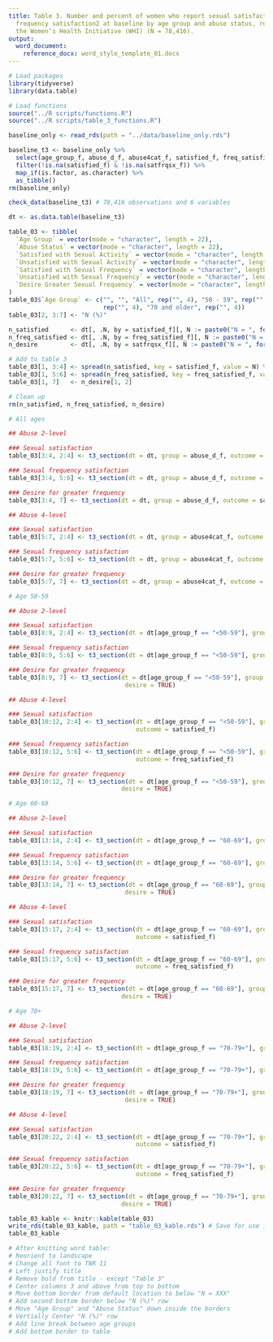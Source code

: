 ```yaml
---
title: Table 3. Number and percent of women who report sexual satisfaction1 and sexual
  frequency satisfaction2 at baseline by age group and abuse status, results from
  the Women’s Health Initiative (WHI) (N = 78,416).
output:
  word_document:
    reference_docx: word_style_template_01.docx
---
```


```r
# Load packages
library(tidyverse)
library(data.table)

# Load functions
source("../R scripts/functions.R")
source("../R scripts/table_3_functions.R")
```

```r
baseline_only <- read_rds(path = "../data/baseline_only.rds")
```

```r
baseline_t3 <- baseline_only %>% 
  select(age_group_f, abuse_d_f, abuse4cat_f, satisfied_f, freq_satisfied_f, satfrqsx_f) %>% 
  filter(!is.na(satisfied_f) & !is.na(satfrqsx_f)) %>% 
  map_if(is.factor, as.character) %>% 
  as_tibble()
rm(baseline_only)
```

```r
check_data(baseline_t3) # 78,416 observations and 6 variables
```

```r
dt <- as.data.table(baseline_t3)
```

```r
table_03 <- tibble(
  `Age Group` = vector(mode = "character", length = 22),
  `Abuse Status` = vector(mode = "character", length = 22),
  `Satisfied with Sexual Activity` = vector(mode = "character", length = 22),
  `Unsatisfied with Sexual Activity` = vector(mode = "character", length = 22),
  `Satisfied with Sexual Frequency` = vector(mode = "character", length = 22),
  `Unsatisfied with Sexual Frequency` = vector(mode = "character", length = 22),
  `Desire Greater Sexual Frequency` = vector(mode = "character", length = 22)
)
table_03$`Age Group` <- c("", "", "All", rep("", 4), "50 - 59", rep("", 4), "60-69", 
                          rep("", 4), "70 and older", rep("", 4))
table_03[2, 3:7] <- "N (%)"
```

[\\]: Group N's

```r
n_satisfied      <- dt[, .N, by = satisfied_f][, N := paste0("N = ", format(N, big.mark = ","))]
n_freq_satisfied <- dt[, .N, by = freq_satisfied_f][, N := paste0("N = ", format(N, big.mark = ","))]
n_desire         <- dt[, .N, by = satfrqsx_f][, N := paste0("N = ", format(N, big.mark = ","))][3]

# Add to table 3
table_03[1, 3:4] <- spread(n_satisfied, key = satisfied_f, value = N) %>% select(2, 1)
table_03[1, 5:6] <- spread(n_freq_satisfied, key = freq_satisfied_f, value = N) %>% select(2, 1)
table_03[1, 7]   <- n_desire[1, 2]

# Clean up
rm(n_satisfied, n_freq_satisfied, n_desire)
```

```r
# All ages

## Abuse 2-level

### Sexual satisfaction
table_03[3:4, 2:4] <- t3_section(dt = dt, group = abuse_d_f, outcome = satisfied_f)

### Sexual frequency satisfaction
table_03[3:4, 5:6] <- t3_section(dt = dt, group = abuse_d_f, outcome = freq_satisfied_f)

### Desire for greater frequency
table_03[3:4, 7] <- t3_section(dt = dt, group = abuse_d_f, outcome = satfrqsx_f, desire = TRUE)

## Abuse 4-level

### Sexual satisfaction
table_03[5:7, 2:4] <- t3_section(dt = dt, group = abuse4cat_f, outcome = satisfied_f)

### Sexual frequency satisfaction
table_03[5:7, 5:6] <- t3_section(dt = dt, group = abuse4cat_f, outcome = freq_satisfied_f)

### Desire for greater frequency
table_03[5:7, 7] <- t3_section(dt = dt, group = abuse4cat_f, outcome = satfrqsx_f, desire = TRUE)

# Age 50-59

## Abuse 2-level

### Sexual satisfaction
table_03[8:9, 2:4] <- t3_section(dt = dt[age_group_f == "<50-59"], group = abuse_d_f, outcome = satisfied_f)

### Sexual frequency satisfaction
table_03[8:9, 5:6] <- t3_section(dt = dt[age_group_f == "<50-59"], group = abuse_d_f, outcome = freq_satisfied_f)

### Desire for greater frequency
table_03[8:9, 7] <- t3_section(dt = dt[age_group_f == "<50-59"], group = abuse_d_f, outcome = satfrqsx_f, 
                                desire = TRUE)

## Abuse 4-level

### Sexual satisfaction
table_03[10:12, 2:4] <- t3_section(dt = dt[age_group_f == "<50-59"], group = abuse4cat_f, 
                                   outcome = satisfied_f)

### Sexual frequency satisfaction
table_03[10:12, 5:6] <- t3_section(dt = dt[age_group_f == "<50-59"], group = abuse4cat_f, 
                                   outcome = freq_satisfied_f)

### Desire for greater frequency
table_03[10:12, 7] <- t3_section(dt = dt[age_group_f == "<50-59"], group = abuse4cat_f, outcome = satfrqsx_f, 
                               desire = TRUE)

# Age 60-69

## Abuse 2-level

### Sexual satisfaction
table_03[13:14, 2:4] <- t3_section(dt = dt[age_group_f == "60-69"], group = abuse_d_f, outcome = satisfied_f)

### Sexual frequency satisfaction
table_03[13:14, 5:6] <- t3_section(dt = dt[age_group_f == "60-69"], group = abuse_d_f, outcome = freq_satisfied_f)

### Desire for greater frequency
table_03[13:14, 7] <- t3_section(dt = dt[age_group_f == "60-69"], group = abuse_d_f, outcome = satfrqsx_f, 
                                desire = TRUE)

## Abuse 4-level

### Sexual satisfaction
table_03[15:17, 2:4] <- t3_section(dt = dt[age_group_f == "60-69"], group = abuse4cat_f, 
                                   outcome = satisfied_f)

### Sexual frequency satisfaction
table_03[15:17, 5:6] <- t3_section(dt = dt[age_group_f == "60-69"], group = abuse4cat_f, 
                                   outcome = freq_satisfied_f)

### Desire for greater frequency
table_03[15:17, 7] <- t3_section(dt = dt[age_group_f == "60-69"], group = abuse4cat_f, outcome = satfrqsx_f, 
                               desire = TRUE)

# Age 70+

## Abuse 2-level

### Sexual satisfaction
table_03[18:19, 2:4] <- t3_section(dt = dt[age_group_f == "70-79+"], group = abuse_d_f, outcome = satisfied_f)

### Sexual frequency satisfaction
table_03[18:19, 5:6] <- t3_section(dt = dt[age_group_f == "70-79+"], group = abuse_d_f, outcome = freq_satisfied_f)

### Desire for greater frequency
table_03[18:19, 7] <- t3_section(dt = dt[age_group_f == "70-79+"], group = abuse_d_f, outcome = satfrqsx_f, 
                                desire = TRUE)

## Abuse 4-level

### Sexual satisfaction
table_03[20:22, 2:4] <- t3_section(dt = dt[age_group_f == "70-79+"], group = abuse4cat_f, 
                                   outcome = satisfied_f)

### Sexual frequency satisfaction
table_03[20:22, 5:6] <- t3_section(dt = dt[age_group_f == "70-79+"], group = abuse4cat_f, 
                                   outcome = freq_satisfied_f)

### Desire for greater frequency
table_03[20:22, 7] <- t3_section(dt = dt[age_group_f == "70-79+"], group = abuse4cat_f, outcome = satfrqsx_f, 
                               desire = TRUE)
```


```r
table_03_kable <- knitr::kable(table_03)
write_rds(table_03_kable, path = "table_03_kable.rds") # Save for use in dashboard
table_03_kable
```

```r
# After knitting word table:
# Reorient to landscape
# Change all font to TNR 11
# Left justify title
# Remove bold from title - except "Table 3"
# Center columns 3 and above from top to bottom
# Move bottom border from default location to below "N = XXX"
# Add second bottom border below "N (%)" row
# Move "Age Group" and "Abuse Status" down inside the borders
# Vertially Center "N (%)" row
# Add line break between age groups
# Add bottom border to table
```

